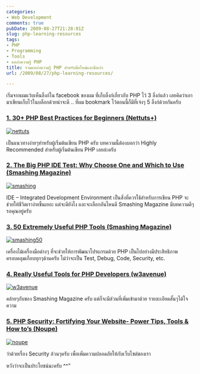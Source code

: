 ```yaml
---
categories:
- Web Development
comments: true
pubDate: 2009-08-27T21:28:01Z
slug: php-learning-resources
tags:
- PHP
- Programming
- Tools
- แหล่งความรู้ PHP
title: รวมแหล่งความรู้ PHP สำหรับมือใหม่และมือเก่า
url: /2009/08/27/php-learning-resources/

---
```


เริ่มจากผมแว้บเห็นลิ้งก์ใน facebook ของผม ที่เก็บลิ้งก์เกี่ยวกับ PHP ไว้ 3 ลิ้งก์แล้ว เลยคิดว่าเอามาเขียนเก็บไว้ในบล็อกด้วยน่าจะดี .. ที่ผม bookmark ไว้ตอนนี้ก็มีที่เจ๋งๆ 5 ลิ้งก์ด้วยกันครับ


### [1. 30+ PHP Best Practices for Beginners (Nettuts+)](http://net.tutsplus.com/tutorials/php/30-php-best-practices-for-beginners/)


[![nettuts](https://armno.in.th/wp-content/uploads/PHP_12918/nettuts.png)](http://net.tutsplus.com/tutorials/php/30-php-best-practices-for-beginners/)

เป็นแนวทางง่ายๆทำหรับผู้เริ่มต้นเขียน PHP ครับ บทความนี้ต้องบอกว่า Highly Recommended สำหรับผู้เริ่มต้นเขียน PHP เลยล่ะครับ


### [2. The Big PHP IDE Test: Why Choose One and Which to Use (Smashing Magazine)](http://www.smashingmagazine.com/2009/02/11/the-big-php-ides-test-why-use-oneand-which-to-choose/)


[![smashing](https://armno.in.th/wp-content/uploads/PHP_12918/smashing.png)](http://www.smashingmagazine.com/2009/02/11/the-big-php-ides-test-why-use-oneand-which-to-choose/)

IDE – Integrated Development Environment เป็นสิ่งที่ควรใช้สำหรับการเขียน PHP จะช่วยให้ชีวิตเราง่ายขึ้นเยอะ แต่จะดียังไง และจะเลือกอันไหนดี Smashing Magazine มีบทความดีๆรอคุณอยู่ครับ


### [3. 50 Extremely Useful PHP Tools (Smashing Magazine)](http://www.smashingmagazine.com/2009/01/20/50-extremely-useful-php-tools/)


[![smashing50](https://armno.in.th/wp-content/uploads/PHP_12918/smashing50.png)](http://www.smashingmagazine.com/2009/01/20/50-extremely-useful-php-tools/)

เครื่องไม้เครื่องมือต่างๆ ที่จะช่วยให้การพัฒนาโปรแกรมด้วย PHP เป็นไปอย่างมีประสิทธิภาพ ครอบคลุมเกือบทุกๆด้านครับ ไม่ว่าจะเป็น Test, Debug, Code, Security, etc.


### [4. Really Useful Tools for PHP Developers (w3avenue)](http://www.w3avenue.com/2009/08/26/really-useful-tools-for-php-developers/)


[![w3avenue](https://armno.in.th/wp-content/uploads/PHP_12918/w3avenue.png)](http://www.w3avenue.com/2009/08/26/really-useful-tools-for-php-developers/)

คล้ายๆกับของ Smashing Magazine ครับ แต่ก็จะมีส่วนที่เพิ่มเข้ามาด้วย รายละเอียดสั้นๆได้ใจความ


### [5. PHP Security: Fortifying Your Website- Power Tips, Tools & How to’s (Noupe)](http://www.noupe.com/php/php-security-tips.html)




[![noupe](https://armno.in.th/wp-content/uploads/PHP_12918/noupe.png)](http://www.noupe.com/php/php-security-tips.html)

ว่าด้วยเรื่อง Security ล้วนๆครับ เพื่อเพิ่มความปลอดภัยให้กับเว็บไซต์ของเรา

หวังว่าจะเป็นประโยชน์นะครับ ^^”
